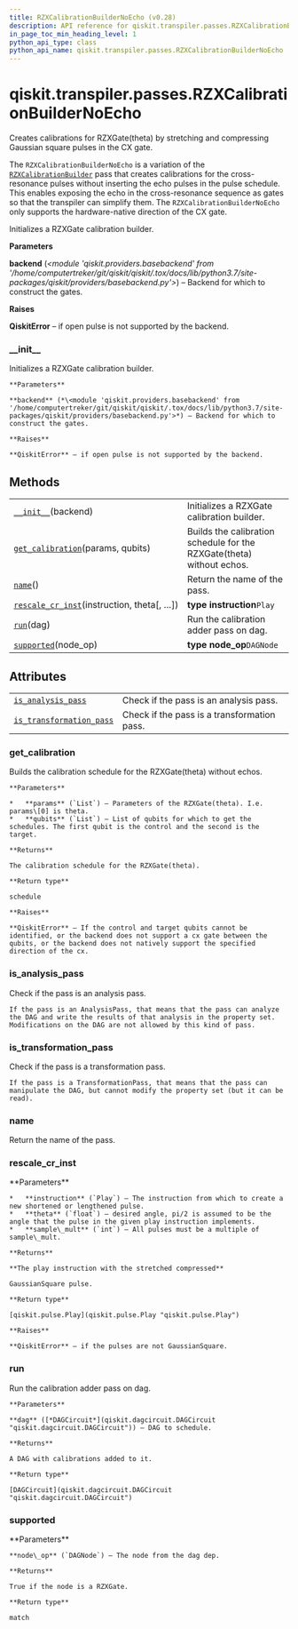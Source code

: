 ```yaml
---
title: RZXCalibrationBuilderNoEcho (v0.28)
description: API reference for qiskit.transpiler.passes.RZXCalibrationBuilderNoEcho in qiskit v0.28
in_page_toc_min_heading_level: 1
python_api_type: class
python_api_name: qiskit.transpiler.passes.RZXCalibrationBuilderNoEcho
---
```


<span id="qiskit-transpiler-passes-rzxcalibrationbuildernoecho" />

# qiskit.transpiler.passes.RZXCalibrationBuilderNoEcho

<Class id="qiskit.transpiler.passes.RZXCalibrationBuilderNoEcho" isDedicatedPage={true} github="https://github.com/qiskit/qiskit/tree/stable/0.18/qiskit/transpiler/passes/scheduling/calibration_creators.py" signature="RZXCalibrationBuilderNoEcho(backend)" modifiers="class">
  Creates calibrations for RZXGate(theta) by stretching and compressing Gaussian square pulses in the CX gate.

  The `RZXCalibrationBuilderNoEcho` is a variation of the [`RZXCalibrationBuilder`](qiskit.transpiler.passes.RZXCalibrationBuilder "qiskit.transpiler.passes.RZXCalibrationBuilder") pass that creates calibrations for the cross-resonance pulses without inserting the echo pulses in the pulse schedule. This enables exposing the echo in the cross-resonance sequence as gates so that the transpiler can simplify them. The `RZXCalibrationBuilderNoEcho` only supports the hardware-native direction of the CX gate.

  Initializes a RZXGate calibration builder.

  **Parameters**

  **backend** (*\<module 'qiskit.providers.basebackend' from '/home/computertreker/git/qiskit/qiskit/.tox/docs/lib/python3.7/site-packages/qiskit/providers/basebackend.py'>*) – Backend for which to construct the gates.

  **Raises**

  **QiskitError** – if open pulse is not supported by the backend.

  ### \_\_init\_\_

  <Function id="qiskit.transpiler.passes.RZXCalibrationBuilderNoEcho.__init__" signature="__init__(backend)">
    Initializes a RZXGate calibration builder.

    **Parameters**

    **backend** (*\<module 'qiskit.providers.basebackend' from '/home/computertreker/git/qiskit/qiskit/.tox/docs/lib/python3.7/site-packages/qiskit/providers/basebackend.py'>*) – Backend for which to construct the gates.

    **Raises**

    **QiskitError** – if open pulse is not supported by the backend.
  </Function>

  ## Methods

  |                                                                                                                                                                                             |                                                                       |
  | ------------------------------------------------------------------------------------------------------------------------------------------------------------------------------------------- | --------------------------------------------------------------------- |
  | [`__init__`](#qiskit.transpiler.passes.RZXCalibrationBuilderNoEcho.__init__ "qiskit.transpiler.passes.RZXCalibrationBuilderNoEcho.__init__")(backend)                                       | Initializes a RZXGate calibration builder.                            |
  | [`get_calibration`](#qiskit.transpiler.passes.RZXCalibrationBuilderNoEcho.get_calibration "qiskit.transpiler.passes.RZXCalibrationBuilderNoEcho.get_calibration")(params, qubits)           | Builds the calibration schedule for the RZXGate(theta) without echos. |
  | [`name`](#qiskit.transpiler.passes.RZXCalibrationBuilderNoEcho.name "qiskit.transpiler.passes.RZXCalibrationBuilderNoEcho.name")()                                                          | Return the name of the pass.                                          |
  | [`rescale_cr_inst`](#qiskit.transpiler.passes.RZXCalibrationBuilderNoEcho.rescale_cr_inst "qiskit.transpiler.passes.RZXCalibrationBuilderNoEcho.rescale_cr_inst")(instruction, theta\[, …]) | **type instruction**`Play`                                            |
  | [`run`](#qiskit.transpiler.passes.RZXCalibrationBuilderNoEcho.run "qiskit.transpiler.passes.RZXCalibrationBuilderNoEcho.run")(dag)                                                          | Run the calibration adder pass on dag.                                |
  | [`supported`](#qiskit.transpiler.passes.RZXCalibrationBuilderNoEcho.supported "qiskit.transpiler.passes.RZXCalibrationBuilderNoEcho.supported")(node\_op)                                   | **type node\_op**`DAGNode`                                            |

  ## Attributes

  |                                                                                                                                                                                        |                                             |
  | -------------------------------------------------------------------------------------------------------------------------------------------------------------------------------------- | ------------------------------------------- |
  | [`is_analysis_pass`](#qiskit.transpiler.passes.RZXCalibrationBuilderNoEcho.is_analysis_pass "qiskit.transpiler.passes.RZXCalibrationBuilderNoEcho.is_analysis_pass")                   | Check if the pass is an analysis pass.      |
  | [`is_transformation_pass`](#qiskit.transpiler.passes.RZXCalibrationBuilderNoEcho.is_transformation_pass "qiskit.transpiler.passes.RZXCalibrationBuilderNoEcho.is_transformation_pass") | Check if the pass is a transformation pass. |

  ### get\_calibration

  <Function id="qiskit.transpiler.passes.RZXCalibrationBuilderNoEcho.get_calibration" signature="get_calibration(params, qubits)">
    Builds the calibration schedule for the RZXGate(theta) without echos.

    **Parameters**

    *   **params** (`List`) – Parameters of the RZXGate(theta). I.e. params\[0] is theta.
    *   **qubits** (`List`) – List of qubits for which to get the schedules. The first qubit is the control and the second is the target.

    **Returns**

    The calibration schedule for the RZXGate(theta).

    **Return type**

    schedule

    **Raises**

    **QiskitError** – If the control and target qubits cannot be identified, or the backend does not support a cx gate between the qubits, or the backend does not natively support the specified direction of the cx.
  </Function>

  ### is\_analysis\_pass

  <Attribute id="qiskit.transpiler.passes.RZXCalibrationBuilderNoEcho.is_analysis_pass">
    Check if the pass is an analysis pass.

    If the pass is an AnalysisPass, that means that the pass can analyze the DAG and write the results of that analysis in the property set. Modifications on the DAG are not allowed by this kind of pass.
  </Attribute>

  ### is\_transformation\_pass

  <Attribute id="qiskit.transpiler.passes.RZXCalibrationBuilderNoEcho.is_transformation_pass">
    Check if the pass is a transformation pass.

    If the pass is a TransformationPass, that means that the pass can manipulate the DAG, but cannot modify the property set (but it can be read).
  </Attribute>

  ### name

  <Function id="qiskit.transpiler.passes.RZXCalibrationBuilderNoEcho.name" signature="name()">
    Return the name of the pass.
  </Function>

  ### rescale\_cr\_inst

  <Function id="qiskit.transpiler.passes.RZXCalibrationBuilderNoEcho.rescale_cr_inst" signature="rescale_cr_inst(instruction, theta, sample_mult=16)" modifiers="static">
    **Parameters**

    *   **instruction** (`Play`) – The instruction from which to create a new shortened or lengthened pulse.
    *   **theta** (`float`) – desired angle, pi/2 is assumed to be the angle that the pulse in the given play instruction implements.
    *   **sample\_mult** (`int`) – All pulses must be a multiple of sample\_mult.

    **Returns**

    **The play instruction with the stretched compressed**

    GaussianSquare pulse.

    **Return type**

    [qiskit.pulse.Play](qiskit.pulse.Play "qiskit.pulse.Play")

    **Raises**

    **QiskitError** – if the pulses are not GaussianSquare.
  </Function>

  ### run

  <Function id="qiskit.transpiler.passes.RZXCalibrationBuilderNoEcho.run" signature="run(dag)">
    Run the calibration adder pass on dag.

    **Parameters**

    **dag** ([*DAGCircuit*](qiskit.dagcircuit.DAGCircuit "qiskit.dagcircuit.DAGCircuit")) – DAG to schedule.

    **Returns**

    A DAG with calibrations added to it.

    **Return type**

    [DAGCircuit](qiskit.dagcircuit.DAGCircuit "qiskit.dagcircuit.DAGCircuit")
  </Function>

  ### supported

  <Function id="qiskit.transpiler.passes.RZXCalibrationBuilderNoEcho.supported" signature="supported(node_op)">
    **Parameters**

    **node\_op** (`DAGNode`) – The node from the dag dep.

    **Returns**

    True if the node is a RZXGate.

    **Return type**

    match
  </Function>
</Class>

